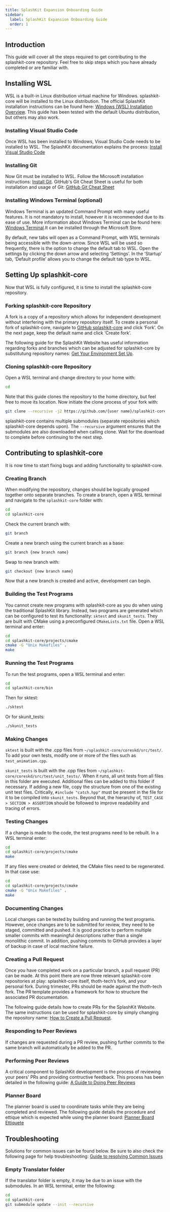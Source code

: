 ```yaml
---
title: SplashKit Expansion Onboarding Guide
sidebar:
  label: SplashKit Expansion Onboarding Guide
  order: 1
---
```


## Introduction

This guide will cover all the steps required to get contributing to the splashkit-core repository.
Feel free to skip steps which you have already completed or are familiar with.

## Installing WSL

WSL is a built-in Linux distribution virtual machine for Windows. splashkit-core will be installed
to the Linux distribution. The official SplashKit installation instructions can be found here:
[Windows (WSL) Installation Overview](https://splashkit.io/installation/windows-wsl).
This guide has been tested with the default Ubuntu distribution, but others may also work.

### Installing Visual Studio Code

Once WSL has been installed to Windows, Visual Studio Code needs to be installed to WSL.
The SplashKit documentation explains the process:
[Install Visual Studio Code](https://splashkit.io/installation/windows-wsl/step-3)

### Installing Git

Now Git must be installed to WSL. Follow the Microsoft installation instructions:
[Install Git](https://learn.microsoft.com/en-us/windows/wsl/tutorials/wsl-git).
GitHub's Git Cheat Sheet is useful for both installation and usage of Git:
[GitHub Git Cheat Sheet](https://education.github.com/git-cheat-sheet-education.pdf)

### Installing Windows Terminal (optional)

Windows Terminal is an updated Command Prompt with many useful features. It is not mandatory to
install, however it is recommended due to its ease of use. More information about Windows Terminal
can be found here: [Windows Terminal](https://learn.microsoft.com/en-us/windows/terminal/).It can be
installed through the Microsoft Store.

By default, new tabs will open as a Command Prompt, with WSL terminals being accessible with the
down-arrow. Since WSL will be used so frequently, there is the option to change the default tab to
WSL. Open the settings by clicking the down arrow and selecting ‘Settings’. In the ‘Startup’ tab,
‘Default profile’ allows you to change the default tab type to WSL.

## Setting Up splashkit-core

Now that WSL is fully configured, it is time to install the splashkit-core repository.

### Forking splashkit-core Repository

A fork is a copy of a repository which allows for independent development without interfering with
the primary repository itself. To create a personal fork of splashkit-core, navigate to
[GitHub splashkit-core](https://github.com/splashkit/splashkit-core) and click ‘Fork’. On the next
page, keep the default name and click ‘Create fork’.

The following guide for the SplashKit Website has useful information regarding forks and branches
which can be adjusted for splashkit-core by substitutung repository names:
[Get Your Environment Set Up](https://thoth-tech.netlify.app/products/splashkit/splashkit-website/onboarding/01-setting-up).

### Cloning splashkit-core Repository

Open a WSL terminal and change directory to your home with:

```sh
cd
```

Note that this guide clones the repository to the home directory, but feel free to move its location.
Now initiate the clone process of your fork with:

```sh
git clone --recursive -j2 https://github.com/{user name}/splashkit-core.git
```

splashkit-core contains multiple submodules (separate repositories which splashkit-core depends upon).
The `--recursive` argument ensures that the submodules are also downloaded when calling clone. Wait
for the download to complete before continuing to the next step.

## Contributing to splashkit-core

It is now time to start fixing bugs and adding functionality to splashkit-core.

### Creating Branch

When modifying the repository, changes should be logically grouped together onto separate branches.
To create a branch, open a WSL terminal and navigate to the `splashkit-core` folder with:

```sh
cd
cd splashkit-core
```

Check the current branch with:

```sh
git branch
```

Create a new branch using the current branch as a base:

```sh
git branch {new branch name}
```

Swap to new branch with:

```sh
git checkout {new branch name}
```

Now that a new branch is created and active, development can begin.

### Building the Test Programs

You cannot create new programs with splashkit-core as you do when using the traditional SplashKit
library. Instead, two programs are generated which can be configured to test its functionality:
`sktest` and `skunit_tests`. They are built with CMake using a preconfigured `CMakeLists.txt` file.
Open a WSL terminal and enter:

```sh
cd
cd splashkit-core/projects/cmake
cmake -G "Unix Makefiles" .
make
```

### Running the Test Programs

To run the test programs, open a WSL terminal and enter:

```sh
cd
cd splashkit-core/bin
```

Then for sktest:

```sh
./sktest
```

Or for skunit_tests:

```sh
./skunit_tests
```

### Making Changes

`sktest` is built with the .cpp files from `~/splashkit-core/coreskd/src/test/`. To add your own
tests, modify one or more of the files such as `test_animation.cpp`.

`skunit_tests` is built with the .cpp files from `~/splashkit-core/coreskd/src/test/unit_tests/`.
When it runs, all unit tests from all files in this folder are executed. Additional files can be
added to this folder if necessary. If adding a new file, copy the structure from one of the existing
unit test files. Critically, `#include "catch.hpp"` must be present in the file for it to be compiled
into `skunit_tests`. Beyond that, the hierarchy of, `TEST_CASE > SECTION > ASSERTION` should be
followed to improve readability and tracing of errors.

### Testing Changes

If a change is made to the code, the test programs need to be rebuilt. In a WSL terminal enter:

```sh
cd
cd splashkit-core/projects/cmake
make
```

If any files were created or deleted, the CMake files need to be regenerated. In that case use:

```sh
cd
cd splashkit-core/projects/cmake
cmake -G "Unix Makefiles" .
make
```

### Documenting Changes

Local changes can be tested by building and running the test programs. However, once changes are to be
submitted for review, they need to be staged, committed and pushed. It is good practice to perform
multiple smaller commits with meaningful descriptions rather than a single monolithic commit. In
addition, pushing commits to GitHub provides a layer of backup in case of local machine failure.

### Creating a Pull Request

Once you have completed work on a particular branch, a pull request (PR) can be made. At this point
there are now three relevant splashkit-core repositories at play: splashkit-core itself, thoth-tech’s
fork, and your personal fork. During trimester, PRs should be made against the thoth-tech fork. The
PR template provides a framework for how to structure the associated PR documentation.

The following guide details how to create PRs for the SplashKit Website. The same instructions can
be used for splashkit-core by simply changing the repository name:
[How to Create a Pull Request](https://thoth-tech.netlify.app/products/splashkit/splashkit-website/onboarding/03-pull-request).

### Responding to Peer Reviews

If changes are requested during a PR review, pushing further commits to the same branch will
automatically be added to the PR.

### Performing Peer Reviews

A critical component to SplashKit development is the process of reviewing your peers' PRs and
providing contructive feedback. This process has been detailed in the following guide:
[A Guide to Doing Peer Reviews](https://thoth-tech.netlify.app/products/splashkit/splashkit-website/onboarding/05-peer-review)

### Planner Board

The planner board is used to coordinate tasks while they are being completed and reviewed. The
following guide details the procedure and ettique which is expected while using the planner board:
[Planner Board Ettiquete](https://thoth-tech.netlify.app/products/splashkit/splashkit-website/onboarding/07-planner-board)

## Troubleshooting

Solutions for common issues can be found below. Be sure to also check the following page for
help troubleshooting:
[Guide to resolving Common Issues](https://thoth-tech.netlify.app/products/splashkit/splashkit-website/onboarding/02-troubleshooting)  

### Empty Translator folder

If the translator folder is empty, it may be due to an issue with the submodules. In an WSL
terminal, enter the following:

```sh
cd
cd splashkit-core
git submodule update --init --recursive
```